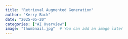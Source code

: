 ```yaml
---
title: "Retrieval Augmented Generation"
author: "Kerry Back"
date: "2025-05-20"
categories: ["AI Overview"]
image: "thumbnail.jpg"  # You can add an image later
---
```


